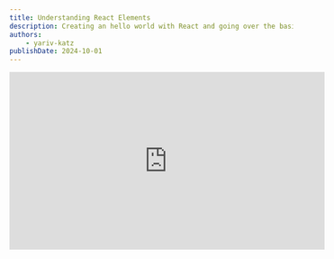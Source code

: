 ```yaml
---
title: Understanding React Elements
description: Creating an hello world with React and going over the basics of a react application
authors:
	- yariv-katz
publishDate: 2024-10-01
---
```



<div class="not-content flex">
	<iframe
		className="mx-auto mb-10"
		width="560"
		height="315"
		src="https://www.youtube.com/embed/8HHXZcoovt4?si=91cgdzxiphQfNdsr"
		title="YouTube video player"
		frameBorder="0"
		allow="accelerometer; autoplay; clipboard-write; encrypted-media; gyroscope; picture-in-picture; web-share"
		allowFullScreen
	/>
</div>

Let's take our first steps to become a [React](https://react.dev/) developer.  
In this lesson we will learn about the basics of **React**, and we will even create out first **React** powered website.  
Mastering **React** starts with understanding the fundamentals, so open you computer and try to follow along and write the code with us.

## What we will learn

In this lesson we will cover the following topics:

- The main job of the React library
- Simple hello world with React
- React Components
- JSX

## Creating an hello world

We will learn the basics of React by creating a simple web site that displays an hello world message to the user (How original of us?).

We don't need any fancy UI library like React to create a website displaying hello world right!?  
Let's just create that hello world page using simple html.

In this example we created a simple html file that displays an hello world message:

<div className="mt-5 not-content">
<Sandpack 
	client:load
	template="vanilla"
	options={{
		visibleFiles: ["/index.html"],
		activeFile: "/index.html"
	}}
	files={{
		
		"index.html": {
			code: `
<html>
	<body>
		<div id="container">
			<h1>Hello world with HTML</h1>
		</div>		
	</body>
</html>
			`
		},
		"index.js": {
			code: ``,			
		},
	}}
/>
</div>

## DOM

The browser processed our HTML and from that file the browser created a tree of Javascript objects called the [DOM](https://developer.mozilla.org/en-US/docs/Web/API/Document_Object_Model).

After the browser created the `DOM` what determines what we see on the website is the `DOM` and not the `HTML`.  
The `HTML` is simply a recipe for creating the initial `DOM`, after the initial `DOM` is created the browser will not look at the `HTML` any more.

We can open the browser developer tools and in Chrome developer tools there is the **Elements** tab which shows us the current DOM we are seeing in the screen.  
You can view the `DOM` tree with the global `document`.  

You can also click an element in the **Elements** tab, for example choose the `<h1>` element, and you can view the Javascript dom object by going to the **Console** tab and typing:

```javascript
$0
```

This will grab the javascript dom object of the selected element from the **Elements** tab.  
grabbing the element with `$0` we can now change the `<h1>` element and view the changes on the screen.  
In the developer tools in the **Console** tab type:

```javascript
$0.innerText = 'i can change the text with javascript'
```

You will notice the text on the screen is changing.

When used in the browser `React` main job is:
- Create DOM elements
- Delete DOM elements
- Update DOM elements

`React` can even create your initial HTML but that will be covered in a later lesson.

## Creating DOM without HTML

The HTML is the recipe for creating a tree of javascript objects called `DOM` that represents how our website looks like.  
So the same **Hello World** application we can also create by constructing the DOM using Javascript and not using HTML.  

Take a look at the following example where the HTML is empty and now the Javascript is creating that hello world.

<div className="mt-5 not-content">
<Sandpack 
	client:load
	template="static"
	options={{	
		visibleFiles: ["/index.html"],	
		activeFile: "/index.html"
	}}
	files={{
		
		"index.html": {
			code: `
<html>
	<body>
		<div id="container">			
		</div>
		<script>
			// create h1 element
			const h1 = document.createElement('h1');
			h1.innerText = 'Hello world with JS';

			// append h1 to container
			const container = document.getElementById('container');
			container.appendChild(h1);
		</script>		
	</body>
</html>
			`
		},
		"index.js": {
			code: `

			`,			
		},
	}}
/>
</div>

## Hello world with React

Now let's try to create the same hello world website using `React`.  
We are loading the react library from a CDN (usually react is not installed from a CDN but in our simple example it's perfect).

<div className="mt-5 not-content">
<Sandpack 
	client:load
	template="static"
	options={{		
		activeFile: "/index.html",
		visibleFiles: ["/index.html"],
	}}
	files={{
		
		"index.html": {
			code: `
<html>
	<head>
		<script crossorigin src="https://unpkg.com/react@18/umd/react.development.js"></script>
		<script crossorigin src="https://unpkg.com/react-dom@18/umd/react-dom.development.js"></script>
	</head>
	<body>
		<div id="container">			
		</div>	
		<script>
			// create h1 element
			const h1 = React.createElement('h1', null, 'Hello world with React!');
			
			// render to dom
			const root = ReactDOM.createRoot(document.getElementById('container'));
			root.render(h1);
		</script>
	</body>
</html>
			`
		},
		"index.js": {
			code: `
			`,			
		},
	}}
/>
</div>

It's important to state that this is not how you start a real world react application, rather we are creating a minimal learning platform for learning React.  
It's a bit easier when you only focus on minimum amount of files needed to learn React.  

Going over the code we see that in the `<head>` we are loading `react` and `react-dom`, loading those 2 scripts makes them available globally.

After that the api kind of reminds us the same api we used to create the dom elements in Javascript.  
We use `React.createElement` in `React` when in `Javascript` we used `document.createElement` this creates our `h1` and instead of attaching to the dom like we did in `Javascript` we attach to the `DOM` using `ReactDOM.createRoot` this will attach to the dom and we can render elements inside our created `root`.

## Virtual DOM

Let's focus on the React example we just created.  
Notice that we did not directly interacted with the `DOM`, we just pointed React to the place where React should interact with the dom:

```javascript
const root = ReactDOM.createRoot(document.getElementById('container'));
```

When using React you do not manipulate the DOM rather you let React do that job.  

We did not create any DOM elements rather we created React elements:

```javascript
const h1 = React.createElement('h1', null, 'Hello world with React!');
```

When working with React you do not create `DOM` elements, rather you create React elements, when you change those react elements in a certain way then React will update those elements as well as compare the DOM to the virtual dom and update the dom if needed to match the virtual dom.

React created an abstraction layer between you and the DOM, it's a common practice in software development to create a middleman, for example instead of interacting directly with a database, you can use `ORM` which let's you interact with different databases using Javascript classes. another example is the adapter pattern, which is really similar to what React is doing.

React will give you tools to create a VirtualDOM and update and maintain that VirtualDOM, it will later take that VirtualDOM and upate the real DOM in a really quick way to match your virtual dom.

So basically `React` library is giving you tools for creating and updating a VirtualDOM and `ReactDOM` will take that web adapted virtual dom and create a website.  

This adapter pattern is what gives React the ability to create UI not only for the web.  
You can use `React` for creating mobile adapter virtual dom, and then [react-native](https://reactnative.dev/) can take the virtual dom and construct a native ios and android mobile application.

## JSX

Let's try and expand our react example a bit.  
We will now add a span and an underline under the `<h1>` element we created.

Take a look in the editor at the following example:

<div className="mt-5 not-content">
<Sandpack 
	client:load
	template="static"
	options={{		
		activeFile: "/index.html",
		visibleFiles: ["/index.html"],
	}}
	files={{
		
		"index.html": {
			code: `
<html>
	<head>
		<script crossorigin src="https://unpkg.com/react@18/umd/react.development.js"></script>
		<script crossorigin src="https://unpkg.com/react-dom@18/umd/react-dom.development.js"></script>
	</head>
	<body>
		<div id="container">			
		</div>	
		<script>
			// create h1 element
			const h1 = React.createElement(
				'h1', 
				null, 
				React.createElement(
					'span', 
					null, 
					React.createElement(
						'u', 
						null, 
						'Hello world with React!'
					)
				)
			);
			
			// render to dom
			const root = ReactDOM.createRoot(document.getElementById('container'));
			root.render(h1);
		</script>
	</body>
</html>
			`
		},
		"index.js": {
			code: `
			`,			
		},
	}}
/>
</div>

Notice that the 3rd argument of `React.createElement` doesn't have to be a text, rather it can be and item or array of `ReactNode` (we will talk about `ReactNode` on the `jsx` lesson).  
So to extend our `<h1>` with a `<span>` and a `<u>` means to add more `React.createElement` to the 3rd argument.  

Seems a bit cumbersome to create an entire screen, the entire virtual dom this way, but even before react when you had to create your website screen you did not use `document.createElement(...)` to create the entire screen, rather you used `HTML` which was processed to the initial `DOM` tree.  
Just like `HTML` is a different syntax from which `document.createElement` are created, it would be nice if we had a similar syntax to `HTML` for creating `React.createElement`

## JSX

When working with `React` you can choose different languages for developing your app. For example you can choose: `Javascript`, `Typescript`, `CoffeeScript`, etc.  But the end result when building a web application is that the end files would be Javascript (the browser can only run javascript). Also it needs to be a Javascript version that is supported by all modern browsers.  
It is common that you take your code and compile your code to supported `Javascript`.  
For example:
- if working with Javascript I can use [Babel](https://babeljs.io/) to compile to vanilla Javascript
- if working with [Typescript](https://www.typescriptlang.org/) then typescript ships with compiler that compiles my typescript files to javascript.

Because we are working with compiler to process our code, it means we can install extensions for our programming language.  
For example I can support EcmaScript features that the browser do not support yet, write them in my code and let the compiler create those features in old javascript so it will be supported by the browsers.

I can use the compilers to add additional syntax which is not supported by Javascript, for example I can support an XML like syntax which the compiler will transpile in my code and turn it to something else.

`JSX` stands for **Javascript as XML** it allows us to write `XML` syntax which will be translated to `Javascript`.  
For example I can create the following code in the file: `jsx-example.js`

```Javascript
const h1 = <h1>hello world with jsx</h1>
```

I can then take that file and use a compiler which will translate that file to:

```Javascript
const h1 = React.createElement('h1', null, 'hello world with jsx')
```

This will solve our problem of creating unreadable nested `React.createElement` like we did with the example of hello world with underline.  
This means that our code can be transformed to this (if we add a compiler):

```javascript
	// create h1 element
	/*
	// this is unreadable
	const h1 = React.createElement(
		'h1', 
		null, 
		React.createElement(
			'span', 
			null, 
			React.createElement(
				'u', 
				null, 
				'Hello world with React!'
			)
		)
	);
	*/
	
	// this is much better
	const h1 = (
		<h1>
			<span>
				<u>
					Hello world with React!
				</u>
			</span>
		</h1>
	);
	
	// render to dom
	const root = ReactDOM.createRoot(document.getElementById('container'));
	root.render(h1);
```

## Babel

Babel is a Javascript compiler, it will transform your advanced Javascript, to vanilla, browser supported, Javascript.  
Usually you won't have to install the compiler yourself, there are popular react starters which you can use which already configured the compiler for you, but in our case of exploring the basics of React and creating a minimal playground with only HTML file, it might be worth it to do a simple Babel installation in our current HTML file.

<div className="mt-5 not-content">
<Sandpack 
	client:load
	template="static"
	options={{		
		activeFile: "/index.html",
		visibleFiles: ["/index.html"],
	}}
	files={{
		
		"index.html": {
			code: `
<html>
	<head>
		<script crossorigin src="https://unpkg.com/react@18/umd/react.development.js"></script>
		<script crossorigin src="https://unpkg.com/react-dom@18/umd/react-dom.development.js"></script>
		<script src="https://unpkg.com/@babel/standalone/babel.min.js"></script>
	</head>
	<body>
		<div id="container">			
		</div>	
		<script type="text/babel">
			// create h1 element
			const h1 = (
				<h1>
					<span>
						<u>Hello world with React and JSX!</u>
					</span>
				</h1>
			);
			
			// render to dom
			const root = ReactDOM.createRoot(document.getElementById('container'));
			root.render(h1);
		</script>
	</body>
</html>
			`
		},
		"index.js": {
			code: `
			`,			
		},
	}}
/>
</div>

Notice that after installing `Babel` we can now use JSX syntax instead of `React.createElement` and behind the scenes Babel will transpile our code and translate `JSX` to `React.createElement`.  
There are many aspects of `JSX` that still need to be discussed and we have a full lesson on the topic.

## Component

Rather you are using `JSX` or calling `React.createElement` essentially both ways are actually calling `React.createElement`.  
`React.createElement` has a few declarations, here is the declaration that we used:

```typescript
function createElement<P extends DOMAttributes<T>, T extends Element>(
	type: string,
	props?: ClassAttributes<T> & P | null,
	...children: ReactNode[]
): DOMElement<P, T>;
```

I will write the above in a different way which hopefully would be clearer (but not accurate in terms of the actual types):

```typescript
function createElement(
	type: string, // a dom element string
	props?: DomElementAttributes, // this is the attributes that dom element can get
	...children: ReactNode[] // children of the element
): DOMElement<P, T>;
```

We will have a full lesson on React components where we will discuss about the second `props` argument in more details.

Let's examine another type of declaration we can pass to `React.createElement`:

```typescript
function createElement<P extends {}>(
	type: FunctionComponent<P> | ComponentClass<P> | string,
	props?: Attributes & P | null,
	...children: ReactNode[]
): ReactElement<P>;
```

or is simple terms (but changing the name of the types to be more clear, so less accurate):

```typescript
function createElement<P extends {}>(
	type: ReactComponent, // we can place here entire component
	props?: Props, // component props
	...children: ReactNode[] // component children
): ReactElement<P>;
```

the important thing that I want to focus on in this lesson is the first argument which can be a `FunctionComponent<P> | ComponentClass<P>` or as I named it later on it can be `ReactComponent`.  
We will focus in this course on the `FunctionComponent<P>` as the way to create a `ReactComponent`, and the word to focus on in the `Function` part, this means that I can pass to `React.createElement` a function as the first argument.  
For example instead of doing:

```typescript
React.createElement('h1', null, 'hello world')
```

I can do this:

```typescript
const h1 = React.createElement(() => {
	return <h1>hello world 3</h1>
})
```

Most of the times you will use `JSX` instead of directly calling `React.createElement` so this:

```typescript
const h1 = React.createElement(() => {
	return (
		<h1>
			<span>
				<u>Hello world with React and JSX!</u>
			</span>
		</h1>
	);
})
```

could be replaced with:

```typescript
const H1 = () => {
	return (
		<h1>
			<span>
				<u>Hello world with React and JSX!</u>
			</span>
		</h1>
	)
}
```

I created a React UI component and now every place that takes `React.createElement` I can instead place the component I just created by using the function name `H1`, for example:

```typescript
const root = ReactDOM.createRoot(document.getElementById('container'));
root.render(<H1 />);
```

So React allows me to create Virtual Dom element, also I can create multiple Virtual Dom elements, and I can also group multiple virtual dom elements to a UI component and create a new `"<Tag />"`.

When developing with React we split the ui we are developing to logical group using React Components which are transformed to new tags we can use multiple times.  
Also each component will take care of the change hapenning in that component but we will talk about component changes in our lesson about React components.

## Components tree

There is more power to React components, in fact we will have an entire lesson about those UI components, but for now let's keep things simple and understand that the main goal of the library is to give you tools for creating UI components.  
Those components will create the virtual dom which will create the real dom.  
Those components will represent your dom and will take care of updating the dom when you make changes in your components in a certain way.

Basically when creating a React application you create a tree of those UI components.  
For example you can create a component that represents the **Header** of your app `<Header />`.  
You can create a component for the `<Footer />`.  
And you can create a form for login form `<Login />`.  
You can then create a component `<App />` that place all those components on the screen you are creating:

```typescript
function App() {
	return (
		<div>
			<Header />
			
			<Login />
			
			<Footer />
		</div>
	)
}
```

So in a React application you will create a tree of those UI components.

## Summary

React is a library for creating UI components, it gives you the tools for creating components that will generate a virtual dom, react will take that virtual dom and create and update the real dom to match the virtual dom.  

When developing with React you will logically break the screen you are creating to UI components, those component will take care of it's own logic, and will also take care about all the updates and transformations of that component.

There is a lot to learn about the React library by simply creating an `HTML` file and including the React cdn javascript, and now that we covered it we can learn how to bootstrap a react application using a cli tool called `create-react-app`.

